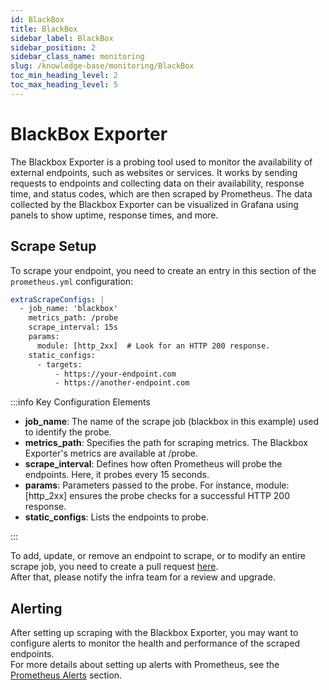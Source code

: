 ```yaml
---
id: BlackBox
title: BlackBox
sidebar_label: BlackBox
sidebar_position: 2
sidebar_class_name: monitoring
slug: /knowledge-base/monitoring/BlackBox
toc_min_heading_level: 2
toc_max_heading_level: 5
---
```




# BlackBox Exporter
The Blackbox Exporter is a probing tool used to monitor the availability of external endpoints, such as websites or services.
It works by sending requests to endpoints and collecting data on their availability, response time, and status codes,
which are then scraped by Prometheus. The data collected by the Blackbox Exporter can be visualized in Grafana using panels
to show uptime, response times, and more.

## Scrape Setup
To scrape your endpoint, you need to create an entry in this section of the `prometheus.yml` configuration:

```yaml title="Scrape Config"
extraScrapeConfigs: |
  - job_name: 'blackbox'
    metrics_path: /probe
    scrape_interval: 15s
    params:
      module: [http_2xx]  # Look for an HTTP 200 response.
    static_configs:
      - targets:
          - https://your-endpoint.com
          - https://another-endpoint.com

```
:::info Key Configuration Elements

- **job_name**: The name of the scrape job (blackbox in this example) used to identify the probe.
- **metrics_path**: Specifies the path for scraping metrics. The Blackbox Exporter's metrics are available at /probe.
- **scrape_interval**: Defines how often Prometheus will probe the endpoints. Here, it probes every 15 seconds.
- **params**: Parameters passed to the probe. For instance, module: [http_2xx] ensures the probe checks for a successful HTTP 200 response.
- **static_configs**: Lists the endpoints to probe.

:::

To add, update, or remove an endpoint to scrape, or to modify an entire scrape job, you need to create a pull request 
[here](https://github.com/MapColonies/helm-charts/blob/master/infra/monitoring/values/scrape-values.yaml).  
After that, please notify the infra team for a review and upgrade.

## Alerting
After setting up scraping with the Blackbox Exporter, you may want to configure alerts to monitor the health
and performance of the scraped endpoints.  
For more details about setting up alerts with Prometheus, see the [Prometheus Alerts](./Prometheus#prometheus-alerts) section.
